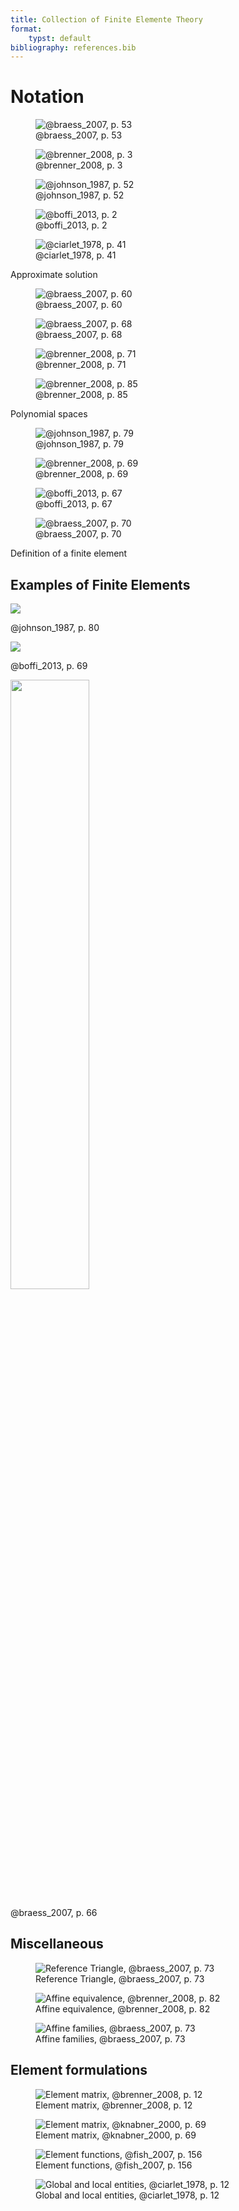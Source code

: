 ```yaml
---
title: Collection of Finite Elemente Theory
format: 
    typst: default
bibliography: references.bib
---
```



# Notation

::: {layout-ncol=2 #fig-approximate-solution}
![@braess_2007, p. 53](00-pics/approximate-solution-braess.png)

![@brenner_2008, p. 3](00-pics/approximate-solution-brenner-scott.png)

![@johnson_1987, p. 52](00-pics/approximate-solution-johnson.png)

![@boffi_2013, p. 2](00-pics/approximate-solution-boffi-brezzi-fortin.png)

![@ciarlet_1978, p. 41](00-pics/approximate-solution-ciarlet.png)

Approximate solution
:::

::: {layout-ncol=2 #fig-polynomial-space}
![@braess_2007, p. 60](00-pics/polynomial-space-braess-1.png)

![@braess_2007, p. 68](00-pics/polynomial-space-braess-2.png)

![@brenner_2008, p. 71](00-pics/polynomial-space-bs-1.png)

![@brenner_2008, p. 85](00-pics/polynomial-space-bs-2.png)

Polynomial spaces
:::

::: {layout-ncol=2 #fig-definition-finite-element}
![@johnson_1987, p. 79](00-pics/finite-element-johnson.png)

![@brenner_2008, p. 69](00-pics/finite-element-brenner-scott.png)

![@boffi_2013, p. 67](00-pics/finite-element-boffi-brezzi-fortin.png)

![@braess_2007, p. 70](00-pics/finite-element-braess.png)

Definition of a finite element
:::


## Examples of Finite Elements

::: {#fig-examples-of-finite-elements-johnson}
![](00-pics/examples-of-finite-elements-johnson.png)

@johnson_1987, p. 80
:::

::: {#fig-examples-of-finite-elements-bbm}
![](00-pics/examples-of-finite-elements-boffi-brezzi-fortin.png)

@boffi_2013, p. 69
:::

::: {#fig-examples-of-finite-elements-braess}
![](00-pics/examples-of-finite-elements-braess.png){width=50%}

@braess_2007, p. 66
:::


## Miscellaneous

::: {layout-ncol=2}
![Reference Triangle,  @braess_2007, p. 73](00-pics/reference-triangle-braess.png)

![Affine equivalence,  @brenner_2008, p. 82](00-pics/affine-equivalence-brenner-scott.png)

![Affine families,  @braess_2007, p. 73](00-pics/affine-family-braess.png)
:::


## Element formulations

::: {layout-ncol=2}
![Element matrix,  @brenner_2008, p. 12](00-pics/element-matrix-brenner-scott.png)

![Element matrix,  @knabner_2000, p. 69](00-pics/element-matrix-knaber.png)

![Element functions,  @fish_2007, p. 156](00-pics/element-functions-fb.png)

![Global and local entities,  @ciarlet_1978, p. 12](00-pics/global-local-ciarlet.png)
:::
